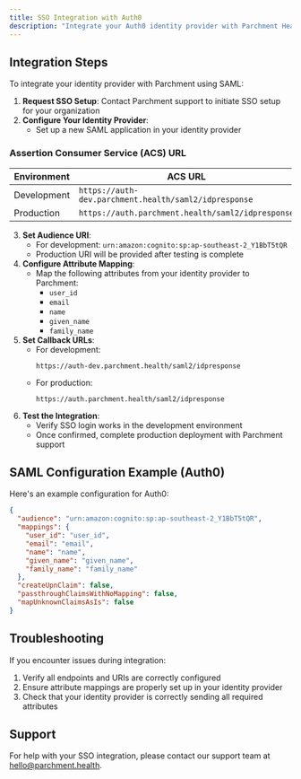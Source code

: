 ```yaml
---
title: SSO Integration with Auth0
description: "Integrate your Auth0 identity provider with Parchment Health using SAML 2.0"
---
```


## Integration Steps

To integrate your identity provider with Parchment using SAML:

1. **Request SSO Setup**: Contact Parchment support to initiate SSO setup for your organization
2. **Configure Your Identity Provider**:
   - Set up a new SAML application in your identity provider

### Assertion Consumer Service (ACS) URL

| Environment | ACS URL                                               |
| ----------- | ----------------------------------------------------- |
| Development | `https://auth-dev.parchment.health/saml2/idpresponse` |
| Production  | `https://auth.parchment.health/saml2/idpresponse`     |

3. **Set Audience URI**:
   - For development: `urn:amazon:cognito:sp:ap-southeast-2_Y1BbT5tQR`
   - Production URI will be provided after testing is complete
4. **Configure Attribute Mapping**:
   - Map the following attributes from your identity provider to Parchment:
     - `user_id`
     - `email`
     - `name`
     - `given_name`
     - `family_name`
5. **Set Callback URLs**:
   - For development:
     ```
     https://auth-dev.parchment.health/saml2/idpresponse
     ```
   - For production:
     ```
     https://auth.parchment.health/saml2/idpresponse
     ```
6. **Test the Integration**:
   - Verify SSO login works in the development environment
   - Once confirmed, complete production deployment with Parchment support

## SAML Configuration Example (Auth0)

Here's an example configuration for Auth0:

```json
{
  "audience": "urn:amazon:cognito:sp:ap-southeast-2_Y1BbT5tQR",
  "mappings": {
    "user_id": "user_id",
    "email": "email",
    "name": "name",
    "given_name": "given_name",
    "family_name": "family_name"
  },
  "createUpnClaim": false,
  "passthroughClaimsWithNoMapping": false,
  "mapUnknownClaimsAsIs": false
}
```

## Troubleshooting

If you encounter issues during integration:

1. Verify all endpoints and URIs are correctly configured
2. Ensure attribute mappings are properly set up in your identity provider
3. Check that your identity provider is correctly sending all required attributes

## Support

For help with your SSO integration, please contact our support team at [hello@parchment.health](mailto:hello@parchment.health).
